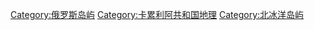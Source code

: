 [[Category:俄罗斯岛屿|Category:俄罗斯岛屿]]
[[Category:卡累利阿共和国地理|Category:卡累利阿共和国地理]]
[[Category:北冰洋岛屿|Category:北冰洋岛屿]]